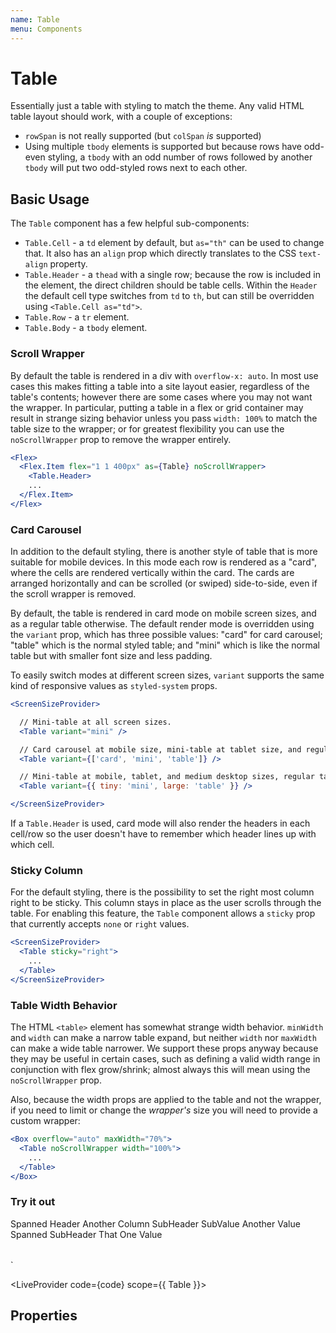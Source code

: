 ```yaml
---
name: Table
menu: Components
---
```



# Table

Essentially just a table with styling to match the theme. Any valid HTML table layout should work, with a couple of exceptions:

- `rowSpan` is not really supported (but `colSpan` _is_ supported)
- Using multiple `tbody` elements is supported but because rows have odd-even styling, a `tbody` with an odd number of rows followed by another `tbody` will put two odd-styled rows next to each other.

## Basic Usage

The `Table` component has a few helpful sub-components:
- `Table.Cell` - a `td` element by default, but `as="th"` can be used to change that. It also has an `align` prop which directly translates to the CSS `text-align` property.
- `Table.Header` - a `thead` with a single row; because the row is included in the element, the direct children should be table cells. Within the `Header` the default cell type switches from `td` to `th`, but can still be overridden using `<Table.Cell as="td">`.
- `Table.Row` - a `tr` element.
- `Table.Body` - a `tbody` element.

### Scroll Wrapper

By default the table is rendered in a div with `overflow-x: auto`.
In most use cases this makes fitting a table into a site layout easier, regardless of the table's contents;
however there are some cases where you may not want the wrapper.
In particular, putting a table in a flex or grid container may result in strange sizing behavior
unless you pass `width: 100%` to match the table size to the wrapper;
or for greatest flexibility you can use the `noScrollWrapper` prop to remove the wrapper entirely.

```jsx
<Flex>
  <Flex.Item flex="1 1 400px" as={Table} noScrollWrapper>
    <Table.Header>
    ...
  </Flex.Item>
</Flex>
```

### Card Carousel

In addition to the default styling, there is another style of table that is more suitable for mobile devices.
In this mode each row is rendered as a "card", where the cells are rendered vertically within the card.
The cards are arranged horizontally and can be scrolled (or swiped) side-to-side, even if the scroll wrapper is removed.

By default, the table is rendered in card mode on mobile screen sizes, and as a regular table otherwise.
The default render mode is overridden using the `variant` prop, which has three possible values:
"card" for card carousel; "table" which is the normal styled table;
and "mini" which is like the normal table but with smaller font size and less padding.

To easily switch modes at different screen sizes, `variant` supports the same kind of responsive values as `styled-system` props.

```jsx
<ScreenSizeProvider>

  // Mini-table at all screen sizes.
  <Table variant="mini" />

  // Card carousel at mobile size, mini-table at tablet size, and regular above that.
  <Table variant={['card', 'mini', 'table']} />

  // Mini-table at mobile, tablet, and medium desktop sizes, regular table above that.
  <Table variant={{ tiny: 'mini', large: 'table' }} />

</ScreenSizeProvider>
```

If a `Table.Header` is used, card mode will also render the headers in each cell/row so the user doesn't have to remember which header lines up with which cell.

### Sticky Column

For the default styling, there is the possibility to set the right most column right to be sticky. This column stays in place as the user scrolls through the table. For enabling this feature, the `Table` component allows a `sticky` prop that currently accepts `none` or `right` values.

```jsx
<ScreenSizeProvider>
  <Table sticky="right">
    ...
  </Table>
</ScreenSizeProvider>
```

### Table Width Behavior

The HTML `<table>` element has somewhat strange width behavior. `minWidth` and `width`
can make a narrow table expand, but neither `width` nor `maxWidth` can make a wide table narrower.
We support these props anyway because they may be useful in certain cases,
such as defining a valid width range in conjunction with flex grow/shrink;
almost always this will mean using the `noScrollWrapper` prop.

Also, because the width props are applied to the table and not the wrapper,
if you need to limit or change the _wrapper's_ size you will need to provide a custom wrapper:

```jsx
<Box overflow="auto" maxWidth="70%">
  <Table noScrollWrapper width="100%">
    ...
  </Table>
</Box>
```

### Try it out

<Table>
  <Table.Header>
    <Table.Cell colSpan="2">Spanned Header</Table.Cell>
    <Table.Cell>Another Column</Table.Cell>
  </Table.Header>
  <Table.Row>
    <Table.Cell as="th">SubHeader</Table.Cell>
    <Table.Cell>SubValue</Table.Cell>
    <Table.Cell align="right">Another Value</Table.Cell>
  </Table.Row>
  <Table.Row>
    <Table.Cell align="center" colSpan="2">Spanned SubHeader</Table.Cell>
    <Table.Cell align="right">That One Value</Table.Cell>
  </Table.Row>
</Table>
`

<LiveProvider code={code} scope={{ Table }}>
  <LiveEditor style={livePreviewStyle} />
  <LiveError />
  <LivePreview />
</LiveProvider>

## Properties

<PropsTable of={Table} />

